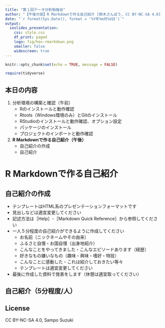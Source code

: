 ```yaml
---
title: "第１回データ分析勉強会"
author: "【午後の部】R Markdownで作る自己紹介 [鈴木さんぽう, CC BY-NC-SA 4.0]"
date: "`r format(Sys.Date(), format = '%Y年%m月%d日')`"
output:
  ioslides_presentation:
    css: style.css
    df_print: paged
    logo: fig/hex-rmarkdown.png
    smaller: false
    widescreen: true
---
```


```r
knitr::opts_chunk$set(echo = TRUE, message = FALSE)

require(tidyverse)
```


## 本日の内容
1. 分析環境の構築と確認（午前）
    * Rのインストールと動作確認
    * Rtools（Windows環境のみ）とGitのインストール
    * RStudioのインストールと動作確認、オプション設定
    * パッケージのインストール
    * プロジェクトのインポートと動作確認
1. **R Markdownで作る自己紹介（午後）**
    * 自己紹介の作成
    * 自己紹介


# R Markdownで作る自己紹介

## 自己紹介の作成
* テンプレートはHTML系のプレゼンテーションフォーマットです
* 見出しなどは適宜変更してください
* 記述方法は［Help］-［Markdown Quick Reference］から参照してください
* 一人５分程度の自己紹介ができるように作成してください
    * お名前（ニックネームやその由来）
    * ふるさと自慢・お国自慢（出身地紹介）
    * こんなことをやってきました・こんなエピソードあります（経歴）
    * 好きなもの嫌いなもの（趣味・興味・嗜好・特技）
    * こんなことに感動した・これは紹介しておきたい等々
    * テンプレートは適宜変更してください
* 最後に作成した資料で発表をします（休憩は適宜取ってください）


## 自己紹介（5分程度/人）



## License
CC BY-NC-SA 4.0, Sampo Suzuki